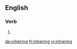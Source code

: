 ==English==

===Verb===
{{head|en}}

# {{present participle of|inhere|lang=en}}

[[de:inhering]]
[[fr:inhering]]
[[vi:inhering]]
